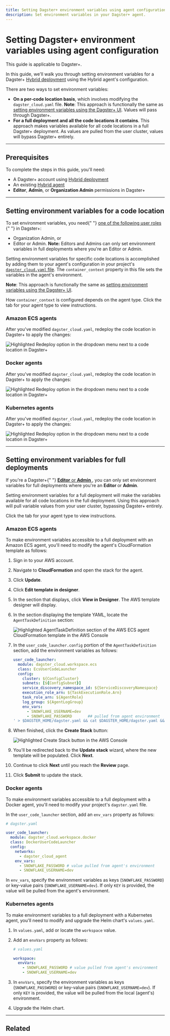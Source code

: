 ```yaml
---
title: Setting Dagster+ environment variables using agent configuration | Dagster Docs
description: Set environment variables in your Dagster+ agent.
---
```


# Setting Dagster+ environment variables using agent configuration

<Note>This guide is applicable to Dagster+.</Note>

In this guide, we'll walk you through setting environment variables for a Dagster+ [Hybrid deployment](/dagster-plus/deployment/hybrid) using the Hybrid agent's configuration.

There are two ways to set environment variables:

- **On a per-code location basis**, which involves modifying the `dagster_cloud.yaml` file. **Note**: This approach is functionally the same as [setting environment variables using the Dagster+ UI](/dagster-plus/managing-deployments/environment-variables-and-secrets). Values will pass through Dagster+.
- **For a full deployment and all the code locations it contains**. This approach makes variables available for all code locations in a full Dagster+ deployment. As values are pulled from the user cluster, values will bypass Dagster+ entirely.

---

## Prerequisites

To complete the steps in this guide, you'll need:

- A Dagster+ account using [Hybrid deployment](/dagster-plus/deployment/hybrid)
- An existing [Hybrid agent](/dagster-plus/deployment/agents)
- **Editor**, **Admin**, or **Organization Admin** permissions in Dagster+

---

## Setting environment variables for a code location

<Note>
  To set environment variables, you need{" "}
  <a href="/dagster-plus/account/managing-users">
    one of the following user roles
  </a>{" "}
  in Dagster+:
  <ul>
    <li>Organization Admin, or</li>
    <li>
      Editor or Admin. <strong>Note:</strong> Editors and Admins can only set
      environment variables in full deployments where you're an Editor or Admin.
    </li>
  </ul>
</Note>

Setting environment variables for specific code locations is accomplished by adding them to your agent's configuration in your project's [`dagster_cloud.yaml` file](/dagster-plus/managing-deployments/dagster-cloud-yaml). The `container_context` property in this file sets the variables in the agent's environment.

**Note**: This approach is functionally the same as [setting environment variables using the Dagster+ UI](/dagster-plus/managing-deployments/environment-variables-and-secrets).

How `container_context` is configured depends on the agent type. Click the tab for your agent type to view instructions.

<TabGroup>
  <TabItem name="Amazon ECS">

### Amazon ECS agents

<AmazonEcsEnvVarsConfiguration />

After you've modified `dagster_cloud.yaml`, redeploy the code location in Dagster+ to apply the changes:

<Image
alt="Highlighted Redeploy option in the dropdown menu next to a code location in Dagster+"
src="/images/dagster-cloud/developing-testing/code-locations/redeploy-code-location.png"
width={1920}
height={284}
/>

</TabItem>
<TabItem name="Docker">

### Docker agents

<DockerEnvVarsConfiguration />

After you've modified `dagster_cloud.yaml`, redeploy the code location in Dagster+ to apply the changes:

<Image
alt="Highlighted Redeploy option in the dropdown menu next to a code location in Dagster+"
src="/images/dagster-cloud/developing-testing/code-locations/redeploy-code-location.png"
width={1920}
height={284}
/>

</TabItem>
<TabItem name="Kubernetes">

### Kubernetes agents

<K8sEnvVarsConfiguration />

After you've modified `dagster_cloud.yaml`, redeploy the code location in Dagster+ to apply the changes:

<Image
alt="Highlighted Redeploy option in the dropdown menu next to a code location in Dagster+"
src="/images/dagster-cloud/developing-testing/code-locations/redeploy-code-location.png"
width={1920}
height={284}
/>

</TabItem>
</TabGroup>

---

## Setting environment variables for full deployments

<Note>
  If you're a Dagster+{" "}
  <a href="/dagster-plus/account/managing-users">
    <strong>Editor</strong> or <strong>Admin</strong>
  </a>
  , you can only set environment variables for full deployments where you're an <strong>
    Editor
  </strong> or <strong>Admin</strong>.
</Note>

Setting environment variables for a full deployment will make the variables available for all code locations in the full deployment. Using this approach will pull variable values from your user cluster, bypassing Dagster+ entirely.

Click the tab for your agent type to view instructions.

<TabGroup>
  <TabItem name="Amazon ECS">

### Amazon ECS agents

To make environment variables accessible to a full deployment with an Amazon ECS agent, you'll need to modify the agent's CloudFormation template as follows:

1. Sign in to your AWS account.

2. Navigate to **CloudFormation** and open the stack for the agent.

3. Click **Update**.

4. Click **Edit template in designer**.

5. In the section that displays, click **View in Designer**. The AWS template designer will display.

6. In the section displaying the template YAML, locate the `AgentTaskDefinition` section:

   <Image
   alt="Highlighted AgentTaskDefinition section of the AWS ECS agent CloudFormation template in the AWS Console"
   src="/images/dagster-cloud/developing-testing/environment-variables/aws-ecs-cloudformation-template.png"
   width={1566}
   height={1232}
   />

7. In the `user_code_launcher.config` portion of the `AgentTaskDefinition` section, add the environment variables as follows:

   ```yaml
   user_code_launcher:
     module: dagster_cloud.workspace.ecs
     class: EcsUserCodeLauncher
     config:
       cluster: ${ConfigCluster}
       subnets: [${ConfigSubnet}]
       service_discovery_namespace_id: ${ServiceDiscoveryNamespace}
       execution_role_arn: ${TaskExecutionRole.Arn}
       task_role_arn: ${AgentRole}
       log_group: ${AgentLogGroup}
       env_vars:
         - SNOWFLAKE_USERNAME=dev
         - SNOWFLAKE_PASSWORD       ## pulled from agent environment
   ' > $DAGSTER_HOME/dagster.yaml && cat $DAGSTER_HOME/dagster.yaml && dagster-cloud agent run"
   ```

8. When finished, click the **Create Stack** button:

   <Image
   alt="Highlighted Create Stack button in the AWS Console"
   src="/images/dagster-cloud/developing-testing/environment-variables/aws-ecs-save-template.png"
   width={1566}
   height={375}
   />

9. You'll be redirected back to the **Update stack** wizard, where the new template will be populated. Click **Next**.

10. Continue to click **Next** until you reach the **Review** page.

11. Click **Submit** to update the stack.

</TabItem>
<TabItem name="Docker">

### Docker agents

To make environment variables accessible to a full deployment with a Docker agent, you'll need to modify your project's `dagster.yaml` file.

In the `user_code_launcher` section, add an `env_vars` property as follows:

```yaml
# dagster.yaml

user_code_launcher:
  module: dagster_cloud.workspace.docker
  class: DockerUserCodeLauncher
  config:
    networks:
      - dagster_cloud_agent
    env_vars:
      - SNOWFLAKE_PASSWORD # value pulled from agent's environment
      - SNOWFLAKE_USERNAME=dev
```

In `env_vars`, specify the environment variables as keys (`SNOWFLAKE_PASSWORD`) or key-value pairs (`SNOWFLAKE_USERNAME=dev`). If only `KEY` is provided, the value will be pulled from the agent's environment.

</TabItem>
<TabItem name="Kubernetes">

### Kubernetes agents

To make environment variables to a full deployment with a Kubernetes agent, you'll need to modify and upgrade the Helm chart's `values.yaml`.

1. In `values.yaml`, add or locate the `workspace` value.

2. Add an `envVars` property as follows:

   ```yaml
   # values.yaml

   workspace:
     envVars:
       - SNOWFLAKE_PASSWORD # value pulled from agent's environment
       - SNOWFLAKE_USERNAME=dev
   ```

3. In `envVars`, specify the environment variables as keys (`SNOWFLAKE_PASSWORD`) or key-value pairs (`SNOWFLAKE_USERNAME=dev`). If only `KEY` is provided, the value will be pulled from the local (agent's) environment.

4. Upgrade the Helm chart.

</TabItem>
</TabGroup>

---

## Related

<ArticleList>
  <ArticleListItem
    title="Dagster+ environment variables and secrets"
    href="/dagster-plus/managing-deployments/environment-variables-and-secrets"
  ></ArticleListItem>
  <ArticleListItem
    title="Using environment variables and secrets in Dagster code"
    href="/guides/dagster/using-environment-variables-and-secrets"
  ></ArticleListItem>
</ArticleList>
